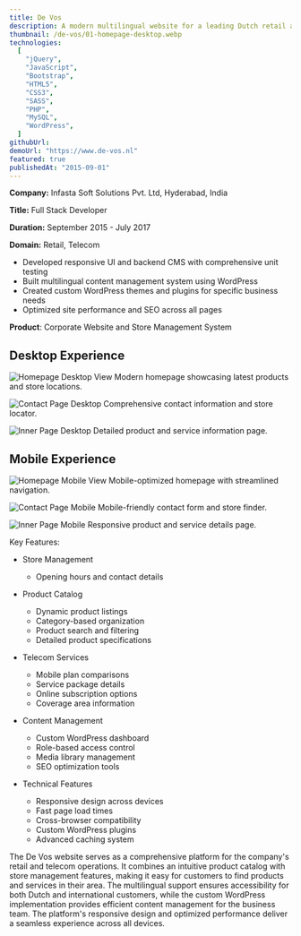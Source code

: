 ```yaml
---
title: De Vos
description: A modern multilingual website for a leading Dutch retail and telecom company, featuring dynamic content management and responsive design
thumbnail: /de-vos/01-homepage-desktop.webp
technologies:
  [
    "jQuery",
    "JavaScript",
    "Bootstrap",
    "HTML5",
    "CSS3",
    "SASS",
    "PHP",
    "MySQL",
    "WordPress",
  ]
githubUrl:
demoUrl: "https://www.de-vos.nl"
featured: true
publishedAt: "2015-09-01"
---
```


**Company:** Infasta Soft Solutions Pvt. Ltd, Hyderabad, India

**Title:** Full Stack Developer

**Duration:** September 2015 - July 2017

**Domain:** Retail, Telecom

- Developed responsive UI and backend CMS with comprehensive unit testing
- Built multilingual content management system using WordPress
- Created custom WordPress themes and plugins for specific business needs
- Optimized site performance and SEO across all pages

**Product**: Corporate Website and Store Management System

## Desktop Experience

![Homepage Desktop View](/de-vos/01-homepage-desktop.webp)
Modern homepage showcasing latest products and store locations.

![Contact Page Desktop](/de-vos/03-contactus-desktop.webp)
Comprehensive contact information and store locator.

![Inner Page Desktop](/de-vos/05-innerpage-desktop.webp)
Detailed product and service information page.

## Mobile Experience

![Homepage Mobile View](/de-vos/02-homepage-mobile.webp)
Mobile-optimized homepage with streamlined navigation.

![Contact Page Mobile](/de-vos/04-contactus-mobile.webp)
Mobile-friendly contact form and store finder.

![Inner Page Mobile](/de-vos/06-innerpage-mobile.webp)
Responsive product and service details page.

Key Features:

- Store Management

  - Opening hours and contact details

- Product Catalog

  - Dynamic product listings
  - Category-based organization
  - Product search and filtering
  - Detailed product specifications

- Telecom Services

  - Mobile plan comparisons
  - Service package details
  - Online subscription options
  - Coverage area information

- Content Management

  - Custom WordPress dashboard
  - Role-based access control
  - Media library management
  - SEO optimization tools

- Technical Features
  - Responsive design across devices
  - Fast page load times
  - Cross-browser compatibility
  - Custom WordPress plugins
  - Advanced caching system

The De Vos website serves as a comprehensive platform for the company's retail and telecom operations. It combines an intuitive product catalog with store management features, making it easy for customers to find products and services in their area. The multilingual support ensures accessibility for both Dutch and international customers, while the custom WordPress implementation provides efficient content management for the business team. The platform's responsive design and optimized performance deliver a seamless experience across all devices.
